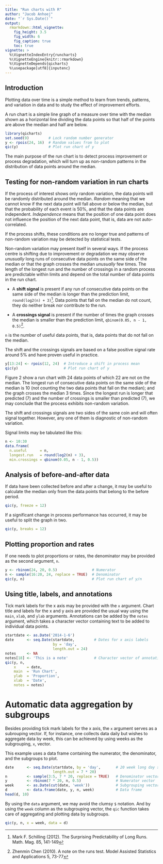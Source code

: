 ```yaml
---
title: "Run charts with R"
author: "Jacob Anhoej"
date: "`r Sys.Date()`"
output: 
  rmarkdown::html_vignette:
    fig_height: 3.5
    fig_width: 6
    fig_caption: true
    toc: true
vignette: >
  %\VignetteIndexEntry{runcharts}
  %\VignetteEngine{knitr::rmarkdown}
  %\VignetteDepends{qicharts}
  %\usepackage[utf8]{inputenc}
---
```


## Introduction
Plotting data over time is a simple method to learn from trends, patterns, and variation in data and to study the effect of improvement efforts.

A run chart is a simple line graph of a measure over time with the median shown as a horizontal line dividing the data points so that half of the points are above the median and half are below.

```r
library(qicharts)
set.seed(9)         # Lock random number generator
y <- rpois(24, 16)  # Random values from to plot
qic(y)              # Plot run chart of y
```

The main purpose of the run chart is to detect process improvement or process degradation, which will turn up as non-random patterns in the distribution of data points around the median.

## Testing for non-random variation in run charts

If the process of interest shows only random variation, the data points will be randomly distributed around the median. _Random_ meaning that we cannot know if the next data point will fall above or below the median, but that the probability of each event is 50%, and that the data points are independent. _Independence_ means that the position of one data point does not influence the position of the next data point, that is, data are not auto-correlated. 

If the process shifts, these conditions are no longer true and patterns of non-random variation may be detected by statistical tests.

Non-random variation may present itself in several ways. If the process centre is shifting due to improvement or degradation we may observe _unusually_ long runs of consecutive data points on the same side of the median or that the graph crosses the median _unusually_ few times. The length of the longest run and the number of crossings in a random process are predictable within limits and depend on the total number of data points in the run chart.

- A **shift signal** is present if any run of consecutive data points on the same side of the median is longer than the prediction limit, `round(log2(n) + 3)`^[Mark F. Schilling (2012). The Surprising Predictability of Long Runs. Math. Mag. 85, 141-149]. Data points that fall on the median do not count, they do neither break nor contribute to the run.

- A **crossings signal** is present if the number of times the graph crosses the median is smaller than the prediction limit, `qbinom(0.05, n - 1, 0.5)`^[Zhenmin Chen (2010). A note on the runs test. Model Assisted Statistics and Applications 5, 73-77].

`n` is the number of useful data points, that is, data points that do not fall on the median.

The shift and the crossings signals are based on a false positive signal rate around 5% and have proven useful in practice.

```r
y[13:24] <- rpois(12, 24)  # Introduce a shift in process mean
qic(y)                     # Plot run chart of y
```

Figure 2 show a run chart with 24 data points of which 22 are not on the median. The longest run of consecutive data points on the same side of the median is 10 (not counting the two data points that fall on the median); and the graph crosses the median 3 times. Since the longest run is longer that predicted (7) and the number of crossings is smaller than predicted (7), we may conclude that the process exhibits non-random variation.

The shift and crossings signals are two sides of the same coin and will often signal together. However, any one of them is diagnostic of non-random variation.

Signal limits may be tabulated like this:

```r
n <- 10:30
data.frame(
  n.useful      = n,
  longest.run   = round(log2(n) + 3),
  min.crossings = qbinom(0.05, n - 1, 0.5))
```

## Analysis of before-and-after data
If data have been collected before and after a change, it may be useful to calculate the median only from the data points that belong to the before period.

```r
qic(y, freeze = 12)
```

If a significant change in process performance has occurred, it may be useful to split the graph in two.

```r
qic(y, breaks = 12)
```

## Plotting proportion and rates

If one needs to plot proportions or rates, the denominator may be provided as the second argument, `n`.

```r
y <- rbinom(24, 20, 0.5)                # Numerator
n <- sample(16:20, 24, replace = TRUE)  # Denominator
qic(y, n)                               # Plot run chart of y/n
```

## Using title, labels, and annotations
Tick mark labels for the x axis may be provided with the `x` argument. Chart title and labels for the x and y axis are provided the usual way using the `main`, `xlab`, and `ylab` arguments. Annotations can be added by the `notes` argument, which takes a character vector containing text to be added to individual data points.

```r
startdate <- as.Date('2014-1-6')
date      <- seq.Date(startdate,         # Dates for x axis labels
                      by = 'day',
                      length.out = 24)
notes     <- NA
notes[18] <- 'This is a note'            # Character vector of annotations
qic(y, n,
    x     = date,
    main  = 'Run Chart', 
    ylab  = 'Proportion',
    xlab  = 'Date',
    notes = notes)
```

# Automatic data aggregation by subgroups

Besides providing tick mark labels for the x axis, the `x` argument serves as a subrouping vector. If, for instance, one collects data daily but wishes to aggregate data by week, this can be achieved by using weeks as the subgrouping, `x`, vector.

This example uses a data frame containing the numerator, the denominator, and the subgroups to plot.

```r
date      <- seq.Date(startdate, by = 'day',       # 20 week long day sequence
                      length.out = 7 * 20)
n         <- sample(3:5, 7 * 20, replace = TRUE)   # Denominator vector
y         <- rbinom(7 * 20, n, 0.5)                # Numerator vector
week      <- as.Date(cut(date, 'week'))            # Subgrouping vector
d         <- data.frame(date, y, n, week)          # Data frame
head(d, 10)
```

By using the `data` argument, we may avoid the clumsy `$` notation. And by using the `week` column as the subgrouping vector, the `qic` function takes care of aggregating and plotting data by subgroups.

```r
qic(y, n, x = week, data = d)

```
